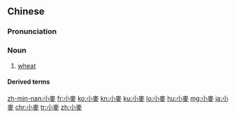 {{also|小麦}}
==Chinese==
{{zh-forms|s=小麦}}

===Pronunciation===
{{zh-pron
|m=xiǎomài
|c=siu2 mak6
|h=pfs=séu-ma̍k
|mn=qz,tw,xm:sió-be̍h/zz:sió-be̍eh
|cat=n
}}

===Noun===
{{zh-noun}}

# [[wheat]]

====Derived terms====
{{zh-der|小麥草}}

{{zh-cat|Elementary|Grains}}

[[zh-min-nan:小麥]]
[[fr:小麥]]
[[ko:小麥]]
[[kn:小麥]]
[[ku:小麥]]
[[lo:小麥]]
[[hu:小麥]]
[[mg:小麥]]
[[ja:小麥]]
[[chr:小麥]]
[[tr:小麥]]
[[zh:小麥]]